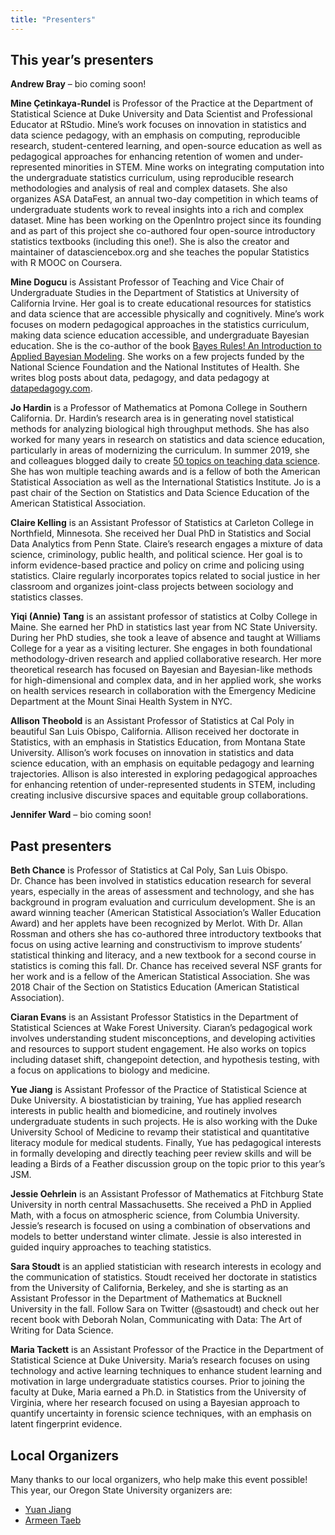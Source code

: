 ```yaml
---
title: "Presenters"
---
```


## This year's presenters

**Andrew Bray** -- bio coming soon!

**Mine Çetinkaya-Rundel** is Professor of the Practice at the Department of Statistical Science at Duke University and Data Scientist and Professional Educator at RStudio.
Mine's work focuses on innovation in statistics and data science pedagogy, with an emphasis on computing, reproducible research, student-centered learning, and open-source education as well as pedagogical approaches for enhancing retention of women and under-represented minorities in STEM.
Mine works on integrating computation into the undergraduate statistics curriculum, using reproducible research methodologies and analysis of real and complex datasets.
She also organizes ASA DataFest, an annual two-day competition in which teams of undergraduate students work to reveal insights into a rich and complex dataset.
Mine has been working on the OpenIntro project since its founding and as part of this project she co-authored four open-source introductory statistics textbooks (including this one!).
She is also the creator and maintainer of datasciencebox.org and she teaches the popular Statistics with R MOOC on Coursera.

**Mine Dogucu** is Assistant Professor of Teaching and Vice Chair of Undergraduate Studies in the Department of Statistics at University of California Irvine.
Her goal is to create educational resources for statistics and data science that are accessible physically and cognitively.
Mine's work focuses on modern pedagogical approaches in the statistics curriculum, making data science education accessible, and undergraduate Bayesian education.
She is the co-author of the book [Bayes Rules! An Introduction to Applied Bayesian Modeling](https://www.bayesrulesbook.com/).
She works on a few projects funded by the National Science Foundation and the National Institutes of Health.
She writes blog posts about data, pedagogy, and data pedagogy at [datapedagogy.com](https://www.datapedagogy.com/).

**Jo Hardin** is a Professor of Mathematics at Pomona College in Southern California.
Dr. Hardin's research area is in generating novel statistical methods for analyzing biological high throughput methods.
She has also worked for many years in research on statistics and data science education, particularly in areas of modernizing the curriculum.
In summer 2019, she and colleagues blogged daily to create [50 topics on teaching data science](https://teachdatascience.com/).
She has won multiple teaching awards and is a fellow of both the American Statistical Association as well as the International Statistics Institute.
Jo is a past chair of the Section on Statistics and Data Science Education of the American Statistical Association.

**Claire Kelling** is an Assistant Professor of Statistics at Carleton College in Northfield, Minnesota.
She received her Dual PhD in Statistics and Social Data Analytics from Penn State.
Claire's research engages a mixture of data science, criminology, public health, and political science.
Her goal is to inform evidence-based practice and policy on crime and policing using statistics.
Claire regularly incorporates topics related to social justice in her classroom and organizes joint-class projects between sociology and statistics classes.

**Yiqi (Annie) Tang** is an assistant professor of statistics at Colby College in Maine. She earned her PhD in statistics last year from NC State University. During her PhD studies, she took a leave of absence and taught at Williams College for a year as a visiting lecturer. She engages in both foundational methodology-driven research and applied collaborative research. Her more theoretical research has focused on Bayesian and Bayesian-like methods for high-dimensional and complex data, and in her applied work, she works on health services research in collaboration with the Emergency Medicine Department at the Mount Sinai Health System in NYC. 

**Allison Theobold** is an Assistant Professor of Statistics at Cal Poly in beautiful San Luis Obispo, California.
Allison received her doctorate in Statistics, with an emphasis in Statistics Education, from Montana State University.
Allison's work focuses on innovation in statistics and data science education, with an emphasis on equitable pedagogy and learning trajectories. Allison is also interested in exploring pedagogical approaches for enhancing retention of under-represented students in STEM, including creating inclusive discursive spaces and equitable group collaborations.

**Jennifer Ward** -- bio coming soon!

## Past presenters

**Beth Chance** is Professor of Statistics at Cal Poly, San Luis Obispo.
Dr. Chance has been involved in statistics education research for several years, especially in the areas of assessment and technology, and she has background in program evaluation and curriculum development.
She is an award winning teacher (American Statistical Association's Waller Education Award) and her applets have been recognized by Merlot.
With Dr. Allan Rossman and others she has co-authored three introductory textbooks that focus on using active learning and constructivism to improve students' statistical thinking and literacy, and a new textbook for a second course in statistics is coming this fall.
Dr. Chance has received several NSF grants for her work and is a fellow of the American Statistical Association.
She was 2018 Chair of the Section on Statistics Education (American Statistical Association).

**Ciaran Evans** is an Assistant Professor Statistics in the Department of Statistical Sciences at Wake Forest University.
Ciaran's pedagogical work involves understanding student misconceptions, and developing activities and resources to support student engagement.
He also works on topics including dataset shift, changepoint detection, and hypothesis testing, with a focus on applications to biology and medicine.

**Yue Jiang** is Assistant Professor of the Practice of Statistical Science at Duke University.
A biostatistician by training, Yue has applied research interests in public health and biomedicine, and routinely involves undergraduate students in such projects.
He is also working with the Duke University School of Medicine to revamp their statistical and quantitative literacy module for medical students.
Finally, Yue has pedagogical interests in formally developing and directly teaching peer review skills and will be leading a Birds of a Feather discussion group on the topic prior to this year's JSM.

**Jessie Oehrlein** is an Assistant Professor of Mathematics at Fitchburg State University in north central Massachusetts.
She received a PhD in Applied Math, with a focus on atmospheric science, from Columbia University.
Jessie's research is focused on using a combination of observations and models to better understand winter climate.
Jessie is also interested in guided inquiry approaches to teaching statistics.

**Sara Stoudt** is an applied statistician with research interests in ecology and the communication of statistics.
Stoudt received her doctorate in statistics from the University of California, Berkeley, and she is starting as an Assistant Professor in the Department of Mathematics at Bucknell University in the fall.
Follow Sara on Twitter (@sastoudt) and check out her recent book with Deborah Nolan, Communicating with Data: The Art of Writing for Data Science.

**Maria Tackett** is an Assistant Professor of the Practice in the Department of Statistical Science at Duke University.
Maria's research focuses on using technology and active learning techniques to enhance student learning and motivation in large undergraduate statistics courses.
Prior to joining the faculty at Duke, Maria earned a Ph.D. in Statistics from the University of Virginia, where her research focused on using a Bayesian approach to quantify uncertainty in forensic science techniques, with an emphasis on latent fingerprint evidence.

## Local Organizers

Many thanks to our local organizers, who help make this event possible!
This year, our Oregon State University organizers are:

-   [Yuan Jiang](https://stat.oregonstate.edu/directory/yuan-jiang)
-   [Armeen Taeb](https://stat.uw.edu/about-us/people/armeen-taeb-0)
